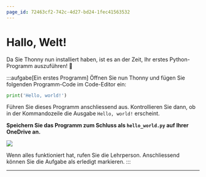 ```yaml
---
page_id: 72463cf2-742c-4d27-bd24-1fec41563532
---
```


# Hallo, Welt!
Da Sie Thonny nun installiert haben, ist es an der Zeit, Ihr erstes Python-Programm auszuführen! 🥳

:::aufgabe[Ein erstes Programm]
<TaskState id='c4b3ddd9-4856-40ce-9ffd-9b482dc68b69' />
Öffnen Sie nun Thonny und fügen Sie folgenden Programm-Code im Code-Editor ein:

```python
print('Hello, world!')
```

Führen Sie dieses Programm anschliessend aus. Kontrollieren Sie dann, ob in der Kommandozeile die Ausgabe `Hello, world!` erscheint.

**Speichern Sie das Programm zum Schluss als `hello_world.py` auf Ihrer OneDrive an.**

![](img/hello-world-done.png)

Wenn alles funktioniert hat, rufen Sie die Lehrperson. Anschliessend können Sie die Aufgabe als erledigt markieren.
:::

---
